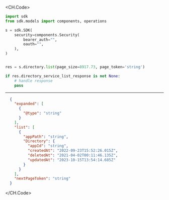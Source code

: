 
<CH.Code>
```python List.py
import sdk
from sdk.models import components, operations

s = sdk.SDK(
    security=components.Security(
        bearer_auth="",
        oauth="",
    ),
)


res = s.directory.list(page_size=8917.73, page_token='string')

if res.directory_service_list_response is not None:
    # handle response
    pass
```
---

```json Example Response
  {
    "expanded": [
      {
        "@type": "string"
      }
    ],
    "list": [
      {
        "appPath": "string",
        "Directory": {
          "appId": "string",
          "createdAt": "2022-09-23T15:52:26.015Z",
          "deletedAt": "2021-04-02T00:11:46.135Z",
          "updatedAt": "2023-10-15T13:54:14.685Z"
        }
      }
    ],
    "nextPageToken": "string"
  }
```
</CH.Code>
